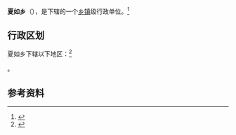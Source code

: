{{中国乡级行政区|54/23/37/200/000}}

'''夏如乡'''（{{bo|z=ཤར་རུ་}}），是{{PRC admin/fullname|54/23/37/200/000|3}}下辖的一个[[乡镇|乡镇]]级行政单位。<ref>{{PRC admin/ref sgc|{{PRC admin/parent|54/23/37/200/000}}}}</ref>

== 行政区划 ==

夏如乡下辖以下地区：<ref>{{PRC admin/ref sgc|54/23/37/200/000}}</ref>

{{PRC admin/children|54/23/37/200/000}}。

== 参考资料 ==

{{reflist}}

{{行政区划小作品}}
{{PRC admin/navcat|54/23/37/200/000}}